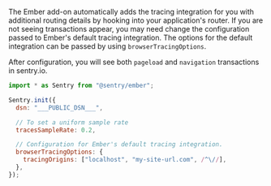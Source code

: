 The Ember add-on automatically adds the tracing integration for you with additional routing details by hooking into your application's router. If you are not seeing transactions appear, you may need change the configuration passed to Ember's default tracing integration. The options for the default integration can be passed by using `browserTracingOptions`.

After configuration, you will see both `pageload` and `navigation` transactions in sentry.io.

```javascript
import * as Sentry from "@sentry/ember";

Sentry.init({
  dsn: "___PUBLIC_DSN___",

  // To set a uniform sample rate
  tracesSampleRate: 0.2,

  // Configuration for Ember's default tracing integration.
  browserTracingOptions: {
    tracingOrigins: ["localhost", "my-site-url.com", /^\//],
  },
});
```
